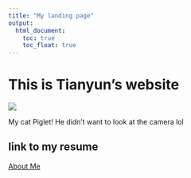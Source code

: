 ```yaml
---
title: "My landing page"
output: 
  html_document:
    toc: true
    toc_float: true
---
```


# This is Tianyun's website
![](image/cat.jpeg)

My cat Piglet! He didn't want to look at the camera lol

## link to my resume
[About Me](about.html)
